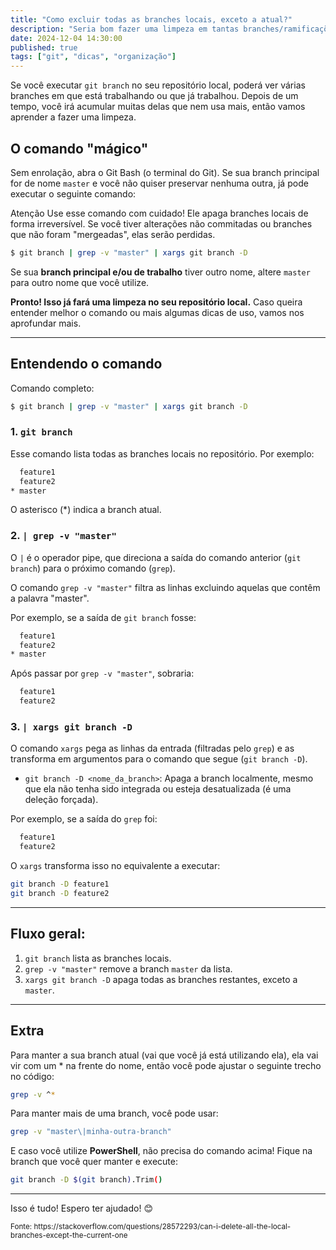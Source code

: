 ```yaml
---
title: "Como excluir todas as branches locais, exceto a atual?"
description: "Seria bom fazer uma limpeza em tantas branches/ramificações baixadas no seu repositório local, certo? Vamos aprender a fazer isso."
date: 2024-12-04 14:30:00
published: true
tags: ["git", "dicas", "organização"]
---
```


Se você executar `git branch` no seu repositório local, poderá ver várias branches em que está trabalhando ou que já trabalhou. Depois de um tempo, você irá acumular muitas delas que nem usa mais, então vamos aprender a fazer uma limpeza.

## O comando "mágico"

Sem enrolação, abra o Git Bash (o terminal do Git). Se sua branch principal for de nome `master` e você não quiser preservar nenhuma outra, já pode executar o seguinte comando:

<Alert>
  <IconInfo className="h-4 w-4" />
  <AlertTitle>Atenção</AlertTitle>
  <AlertDescription>
    Use esse comando com cuidado! Ele apaga branches locais de forma
    irreversível. Se você tiver alterações não commitadas ou branches que não
    foram "mergeadas", elas serão perdidas.
  </AlertDescription>
</Alert>

```bash
$ git branch | grep -v "master" | xargs git branch -D
```

Se sua **branch principal e/ou de trabalho** tiver outro nome, altere `master` para outro nome que você utilize.

**Pronto! Isso já fará uma limpeza no seu repositório local.** Caso queira entender melhor o comando ou mais algumas dicas de uso, vamos nos aprofundar mais.

---

## Entendendo o comando

Comando completo:

```bash
$ git branch | grep -v "master" | xargs git branch -D
```

### 1. `git branch`

Esse comando lista todas as branches locais no repositório. Por exemplo:

```bash
  feature1
  feature2
* master
```

O asterisco (\*) indica a branch atual.

### 2. `| grep -v "master"`

O `|` é o operador pipe, que direciona a saída do comando anterior (`git branch`) para o próximo comando (`grep`).

O comando `grep -v "master"` filtra as linhas excluindo aquelas que contêm a palavra "master".

Por exemplo, se a saída de `git branch` fosse:

```bash
  feature1
  feature2
* master
```

Após passar por `grep -v "master"`, sobraria:

```bash
  feature1
  feature2
```

### 3. `| xargs git branch -D`

O comando `xargs` pega as linhas da entrada (filtradas pelo `grep`) e as transforma em argumentos para o comando que segue (`git branch -D`).

- `git branch -D <nome_da_branch>`: Apaga a branch localmente, mesmo que ela não tenha sido integrada ou esteja desatualizada (é uma deleção forçada).

Por exemplo, se a saída do `grep` foi:

```bash
  feature1
  feature2
```

O `xargs` transforma isso no equivalente a executar:

```bash
git branch -D feature1
git branch -D feature2
```

---

## Fluxo geral:

1. `git branch` lista as branches locais.
2. `grep -v "master"` remove a branch `master` da lista.
3. `xargs git branch -D` apaga todas as branches restantes, exceto a `master`.

---

## Extra

Para manter a sua branch atual (vai que você já está utilizando ela), ela vai vir com um \* na frente do nome, então você pode ajustar o seguinte trecho no código:

```bash
grep -v ^*
```

Para manter mais de uma branch, você pode usar:

```bash
grep -v "master\|minha-outra-branch"
```

E caso você utilize **PowerShell**, não precisa do comando acima! Fique na branch que você quer manter e execute:

```bash
git branch -D $(git branch).Trim()
```

---

Isso é tudo! Espero ter ajudado! 😊

<small>
  Fonte:
  https://stackoverflow.com/questions/28572293/can-i-delete-all-the-local-branches-except-the-current-one
</small>
